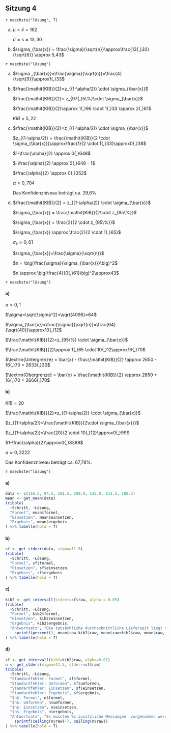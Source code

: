 ## Sitzung 4 {-}

`r naechste("lösung", T)`

a)

    $\mu = \bar{x} = 162$

    $\sigma = s \approx 13{,}30$

b)

    $\sigma_{\bar{x}} = \frac{\sigma}{\sqrt{n}}\approx\frac{13{,}30}{\sqrt{6}} \approx 5,43$

`r naechste("lösung")`

a)

    $\sigma _{\bar{x}}=\frac{\sigma}{\sqrt{n}}=\frac{4}{\sqrt{9}}\approx1{,}33$

b)

    $\frac{\mathit{KIB}}{2}=z_{(1-\alpha/2)} \cdot \sigma_{\bar{x}}$

    $\frac{\mathit{KIB}}{2}= z_{97{,}5\%}\cdot \sigma_{\bar{x}}$

    $\frac{\mathit{KIB}}{2}\approx 1{,}96 \cdot 1{,}33 \approx 2{,}61$

    $\mathit{KIB}=5{,}22$

c)

    $\frac{\mathit{KIB}}{2}=z_{(1-\alpha/2)} \cdot \sigma_{\bar{x}}$

    $z_{(1-\alpha/2)} = \frac{\mathit{KIB}}{2 \cdot \sigma_{\bar{x}}}\approx\frac{1}{2 \cdot 1{,}33}\approx0{,}38$

    $1-\frac{\alpha}{2} \approx 0{,}648$

    $-\frac{\alpha}{2} \approx 0{,}648 - 1$

    $\frac{\alpha}{2} \approx 0{,}352$

    $\alpha \approx 0{,}704$

    Das Konfidenzniveau beträgt ca. 29,6%.

d)

    $\frac{\mathit{KIB}}{2} = z_{(1-\alpha/2)} \cdot \sigma_{\bar{x}}$

    $\sigma_{\bar{x}} = \frac{\mathit{KIB}}{2\cdot z_{95\%}}$

    $\sigma_{\bar{x}} = \frac{2}{2 \cdot z_{95\%}}$

    $\sigma_{\bar{x}} \approx \frac{2}{2 \cdot 1{,}65}$

    $\sigma_{\bar{x}} \approx 0{,}61$

    $\sigma_{\bar{x}}=\frac{\sigma}{\sqrt{n}}$

    $n = \big(\frac{\sigma}{\sigma_{\bar{x}}}\big)^2$

    $n \approx \big(\frac{4}{0{,}61}\big)^2\approx43$

`r naechste("lösung")`

#### a)

$\alpha=0{,}1$

$\sigma=\sqrt{\sigma^2}=\sqrt{4096}=64$

$\sigma_{\bar{x}}=\frac{\sigma}{\sqrt{n}}=\frac{64}{\sqrt{40}}\approx10{,}12$

$\frac{\mathit{KIB}}{2}=z_{95\%} \cdot \sigma_{\bar{x}}$

$\frac{\mathit{KIB}}{2}\approx 1{,}65 \cdot 10{,}12\approx16{,}70$

$\textrm{Untergrenze} = \bar{x} - \frac{\mathit{KIB}}{2} \approx 2650 - 16{,}70 = 2633{,}30$

$\textrm{Obergrenze} = \bar{x} + \frac{\mathit{KIB}}{2} \approx 2650 + 16{,}70 = 2666{,}70$

#### b)

$\mathit{KIB}=20$

$\frac{\mathit{KIB}}{2}=z_{(1-\alpha/2)} \cdot \sigma_{\bar{x}}$

$z_{(1-\alpha/2)}=\frac{\mathit{KIB}}{2\cdot \sigma_{\bar{x}}}$

$z_{(1-\alpha/2)}=\frac{20}{2 \cdot 10{,}12}\approx0{,}99$

$1-\frac{\alpha}{2}\approx0{,}8389$

$\alpha\approx 0{,}3222$

Das Konfidenzniveau beträgt ca. 67,78%.

`r naechste("lösung")`

#### a)

```r
data <- c(116.5, 94.5, 101.5, 109.0, 125.0, 112.5, 100.5)
mean <- get_mean(data)
tribble(
  ~Schritt, ~Lösung,
  "Formel", mean$formel,
  "Einsetzen", mean$einsetzen,
  "Ergebnis", mean$ergebnis
) %>% tabelle(hold = T)
```

#### b)

```r
sf <- get_stderr(data, sigma=11.5)
tribble(
  ~Schritt, ~Lösung,
  "Formel", sf$formel,
  "Einsetzen", sf$einsetzen,
  "Ergebnis", sf$ergebnis
) %>% tabelle(hold = T)
```

#### c)

```r
kib2 <- get_intervall(stderr=sf$raw, alpha = 0.05)
tribble(
  ~Schritt, ~Lösung,
  "Formel", kib2$formel,
  "Einsetzen", kib2$einsetzen,
  "Ergebnis", kib2$ergebnis,
  "Antwortsatz", "Die tatsächliche durchschnittliche Lieferzeit liegt mit 95%s Wahrscheinlichkeit zwischen %s und %s Tagen (%s $\\pm$ %s)." %>%
    sprintf(percent(), mean$raw-kib2$raw, mean$raw+kib2$raw, mean$raw, kib2$raw)
) %>% tabelle(hold = T)
```

#### d)

```r
sf <- get_intervall(kib2=kib2$raw, alpha=0.01)
n <- get_stderr(sigma=11.5, stderr=sf$raw)
tribble(
  ~Schritt, ~Lösung,
  "Standardfehler: Formel", sf$formel,
  "Standardfehler: Umformen", sf$umformen,
  "Standardfehler: Einsetzen", sf$einsetzen,
  "Standardfehler: Ergebnis", sf$ergebnis,
  "$n$: Formel", n$formel,
  "$n$: Umformen", n$umformen,
  "$n$: Einsetzen", n$einsetzen,
  "$n$: Ergebnis", n$ergebnis,
  "Antwortsatz", "Es müssten %s zusätzliche Messungen  vorgenommen werden (%s insgesamt)." %>%
    sprintf(ceiling(n$raw)-7, ceiling(n$raw))
) %>% tabelle(hold = T)
```
